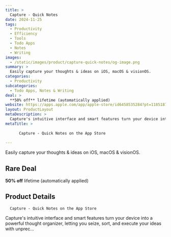 ```yaml
---
title: >
  Capture - Quick Notes
date: 2024-11-25
tags:
  - Productivity
  - Efficiency
  - Tools
  - Todo Apps
  - Notes
  - Writing
images:
  - /static/images/product/capture-quick-notes/og-image.png
summary: >
  Easily capture your thoughts & ideas on iOS, macOS & visionOS.
categories:
  - Productivity
subcategories:
  - Todo Apps, Notes & Writing
deal: >
  **50% off** lifetime (automatically applied)
website: https://apps.apple.com/app/apple-store/id6458535284?pt=118518712&ct=github&mt=8
layout: ProductLayout
metaDescription: >
  Capture's intuitive interface and smart features turn your device into a powerful thought organizer, letting you seize, sort, and execute your ideas with unprec…
metaTitle: >
  
      ‎Capture - Quick Notes on the App Store
    
---
```

Easily capture your thoughts & ideas on iOS, macOS & visionOS.

## Rare Deal

**50% off** lifetime (automatically applied)

## Product Details

      ‎Capture - Quick Notes on the App Store
    

Capture's intuitive interface and smart features turn your device into a powerful thought organizer, letting you seize, sort, and execute your ideas with unprec…
